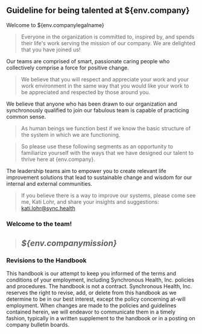 
## Guideline for being talented at ${env.company}

Welcome to ${env.companylegalname}

> Everyone in the organization is committed to, inspired by, and spends their life's work serving the mission of our company.  We are delighted that you have joined us!  

Our teams are comprised of smart, passionate caring people who collectively comprise a force for positive change.

> We believe that you will respect and appreciate your work and your work environment in the same way that you would like your work to be appreciated and respected by those around you.  


We believe that anyone who has been drawn to our organization and synchronously qualified to join our fabulous team is capable of practicing common sense. 

> As human beings we function best if we know the basic structure of the system in which we are functioning. 

> So please use these following segments as an opportunity to familiarize yourself with the ways that we have designed our talent to thrive here at {env.company}.

The leadership teams aim to empower you to create relevant life improvement solutions that lead to sustainable change and wisdom for our internal and external communities.  

> If you believe there is a way to improve our systems, please come see me, Kati Lohr, and share your insights and suggestions:  kati.lohr@sync.health

### Welcome to the team!

> ## *${env.companymission}*

### Revisions to the Handbook
This handbook is our attempt to keep you informed of the terms and conditions of your employment, including Synchronous Health, Inc. policies and procedures. The handbook is not a contract. Synchronous Health, Inc. reserves the right to revise, add, or delete from this handbook as we determine to be in our best interest, except the policy concerning at-will employment. When changes are made to the policies and guidelines contained herein, we will endeavor to communicate them in a timely fashion, typically in a written supplement to the handbook or in a posting on company bulletin boards.